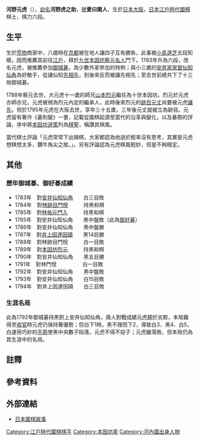 {{Infobox Go player
| image = 
| 全名 = 河野元虎
| 生於 = 1761年
| 出生地 = [[日本|日本]][[大阪市|大阪]]{{refTag|name=木石庵|{{Cite web|accessdate=2013-07-18|title=河野元虎|url=http://mignon.ddo.jp/assembly/mignon/go_kisi/meikan_genko.html|author=木石庵|date=2004-02-01|language=ja|deadurl=yes|archiveurl=https://web.archive.org/web/20051222224924/http://mignon.ddo.jp/assembly/mignon/go_kisi/meikan_genko.html|archivedate=2005-12-22}}}}
| 卒於 = 1795年10月8日
| 逝世地 = [[日本|日本]]大阪
| 國籍 = 日本
| 師從 = [[本因坊察元|本因坊察元]]、[[本因坊烈元|本因坊烈元]]
| 職業生涯 =
| 段位 = 六段{{noteTag|name=段|《坐隱談叢》寫為六段，日文維基、參考資料中的木石庵則寫為五段。}}
| 所屬 = [[本因坊家|本因坊家]]
}}
{{japanese|image=|caption=河野元虎|japanese=河野 元虎|kana=こうの もととら|romaji=Kōno Mototora}}

'''河野元虎'''（{{bd|1761年||1795年|10月8日|catIdx=H}}），[[幼名|幼名]]'''河野虎之助'''，[[號|號]]'''愛曰閑人'''，生於[[日本|日本]][[大阪市|大阪]]，[[日本|日本]][[江戶時代|江戶時代]][[圍棋|圍棋]]棋士，棋力六段{{noteTag|name=段}}{{refTag|name=坐隠談叢|{{Cite book|author=安藤豊次|title=坐隠談叢|publisher=關西圍碁會|location=日本|year=1910|oclc=672461984}}}}{{refTag|name=典|{{Cite web|url=http://kotobank.jp/word/%E6%B2%B3%E9%87%8E%E5%85%83%E8%99%8E|accessdate=2013-07-18|title=河野元虎|work=日本人名大辞典|publisher=[[講談社|講談社]]|year=2009|language=ja|archive-date=2013-08-26|archive-url=https://web.archive.org/web/20130826131500/http://kotobank.jp/word/%E6%B2%B3%E9%87%8E%E5%85%83%E8%99%8E|dead-url=no}}}}。

== 生平 ==
生於[[荒物|荒物]]商家中，八歲時在[[京都|京都]]被在地人讓四子互有勝負，此事被[[小島道芝|小島道芝]]五段知曉，因而推薦其前往[[江戶|江戶]]，拜於[[本因坊察元|九世本因坊察元]][[名人_(圍棋)|名人]]門下{{refTag|name=坐隠談叢}}{{refTag|name=圍棋史話|{{Cite book|author=沙濟琯|title=日本圍棋史話|publisher=世界文物出版社|location=中華民國|year=1983|oclc=815874686}}}}。1783年升為六段{{noteTag|name=段}}，改名元虎，被推薦參加[[御城碁|御城碁]]，為少數外家參加的特例；與小三歲的[[安井家|安井家]][[家督|家督]][[安井仙知仙角|仙知仙角]]為好敵手，從讓仙知[[先相先|先相先]]，到後來反而被讓先相先；至去世前總共下了十三局御城碁{{refTag|name=坐隠談叢}}{{refTag|name=木石庵}}。

1788年察元去世，大元虎十一歲的師兄[[本因坊烈元|山本烈元]]繼任為十世本因坊{{refTag|{{Cite web|url=http://mignon.ddo.jp/assembly/mignon/go_kisi/meikan_satugen.html|title=本因坊察元|accessdate=2013-07-18|date=2004-01-31|author=木石庵|language=ja|deadurl=yes|archiveurl=https://web.archive.org/web/20051222224241/http://mignon.ddo.jp/assembly/mignon/go_kisi/meikan_satugen.html|archivedate=2005-12-22}}}}。烈元於元虎亦師亦兄，元虎被視為烈元內定的繼承人{{refTag|name=木石庵}}{{refTag|name=典}}，此時後來烈元的[[跡目|跡目]][[本因坊元丈|元丈]]{{noteTag|此時[[姓名|姓名]]尚為宮重樂山。}}尚要被元虎[[讓先|讓先]]{{refTag|{{Cite web|url=http://mignon.ddo.jp/assembly/mignon/go_kisi/genko_genjo1794.html|accessdate=2013-07-18|title=河野元虎-宮重楽山|author=木石庵|language=ja}}{{dead link|date=2018年1月 |bot=InternetArchiveBot |fix-attempted=yes }}}}。但於1795年元虎在大阪去世，享年三十五歲，三年後元丈就被立為跡目{{refTag|name=坐隠談叢}}{{refTag|name=木石庵}}。元虎留有著作《碁則變》一書，記載從圍棋起源至當代的沿革與變化，以及碁勢的評論，序中將[[本因坊道策|本因坊道策]]列為[[棋聖|棋聖]]，稱讚其棋風{{refTag|name=坐隠談叢}}。

當代棋士{{link-ja|關山仙太夫|関山仙太夫}}評論「元虎常常下出損棋，大家都認為他過於輕率沒有思考，其實是元虎想棋想太多，鑽牛角尖之故。」{{refTag|name=鬼手|{{Cite book|author={{link-ja|上村邦夫|上村邦夫}}|title=鬼手|publisher=理藝|location=中華民國|date=2001年|ISBN=978-9576945007}}}}{{refTag|name=局|{{Cite web|url=http://mignon.ddo.jp/assembly/mignon/go_kisi/genko_senti1792.html|accessdate=2013-07-18|title=元虎の見損じ|author=木石庵|language=ja|deadurl=yes|archiveurl=https://web.archive.org/web/20041214095649/http://mignon.ddo.jp/assembly/mignon/go_kisi/genko_senti1792.html|archivedate=2004-12-14}}}}。另有評論認為元虎棋風輕妙，但是不夠穩定{{refTag|name=圍棋史話}}。

== 其他 ==
=== 歷年御城碁、御好碁成績 ===
*1783年　對[[安井仙知仙角|安井仙知仙角]]　　白三目敗
*1784年　對[[林門悅|林跡目門悅]]　　　持黑和棋
*1785年　對[[林祐元門入|林祐元門入]]　　　持黑和棋
*1785年　對安井仙知仙角　　黑中盤敗（此為[[御好碁|御好碁]]）
*1786年　對安井仙知仙角　　黑中盤勝
*1787年　對[[井上因達因碩|井上因達因碩]]　　黑14目勝
*1788年　對林跡目門悅　　　白一目敗
*1789年　對[[本因坊烈元|本因坊烈元]]　　　持黑和棋
*1790年　對安井仙知仙角　　黑五目勝
*1791年　對林門悅　　　　　白一目敗
*1792年　對安井仙知仙角　　黑中盤敗
*1793年　對安井仙知仙角　　白15目敗
*1794年　對井上因達因碩　　白三目敗
{{refTag|name=御城碁|{{Cite book|title=御城碁譜|author=[[瀨越憲作|瀨越憲作]]|publisher=御城碁譜頒布委員會|year=1951|oclc=35715201|language=ja}}}}

=== 生涯名局 ===

{{棋盤|=
     A B C D E F G H J K L M N O P Q R S T
 19 |  |  |  |  |  |  |  |  |  |  |  |  |  |  |  |  |  |  |  |= 19
 18 |  |  |  |  |  | w| w| b| b|  | b| b|  |  |  |  |  |  |  |= 18
 17 |  |  |  |  |  |  | b| w| b|  | b| w|  | b| b| b|  |  |  |= 17
 16 |  |  | w| w| w| w|  | w|  | b| b| w| w| w| b| w| b| b|  |= 16
 15 |  | w|  | b| b| w| b|  | w| b| w| b| w| b| b|  | w|  |  |= 15
 14 | w|  | w| b|  | b| w|  |  | w| w| b| b| w| b| b| w|  |  |= 14
 13 |  | w| b| b| b| w|  | w|  |  | w| b|  | w| b| w|  |  | b|= 13
 12 |  | b| b|  | b| w|  | w| b|  | w| b| b| w| w| w|  |  |  |= 12
 11 |  |  | b| w| w|  | w| b| b|  | w| w| b| b| b|  | w|  | b|= 11
 10 |  |  |  | b| w|  |  | w| b| x|  | w| w| w| b| b| w|  |  |= 10
  9 |  | b| b|  | w|  |  |  | b| b| b| w| b| b| w| b| w| w| b|= 9
  8 |  | b| w| w|  |  | w|  | b| w| w| w|  |  | w| w| w| b|  |= 8
  7 | b| b| b| w|  |  |  |b4|w3|  |  |  | b| b| w|  | b| b|  |= 7
  6 |  | b| w|  |  |w1|  |w5|  |  | b| b| b| w|  |  | w| w|  |= 6
  5 |  | w| w| w|  |  |  | b|  | b|  | b| w| w|  |  | w|  |  |= 5
  4 |  |  | b| w| b| b|  | b| w| x| b| w| b|  | w| x|  |  |  |= 4
  3 |  | w| w| w| w| b|  |  | b| b| w| w| b|  |  |  |  |  |  |= 3
  2 |  |b2| b| w| b| b|  |  |  |  | w| b| b| b| w|  |  |  |  |= 2
  1 |  |  |  | b|  |  |  |  |  |  |  | w| b| w| w|  |  |  |  |= 1
     A B C D E F G H J K L M N O P Q R S T|26}}
此為1792年御城碁持黑對上安井仙知仙角，兩人對戰成績元虎趨於劣勢，本局難得至[[收官|收官]]時元虎仍保持著優勢；但白下1時，黑不理而下2，導致白3、黑4、白5，白運用巧妙的[[手筋|手筋]]使黑中央數子陷落，元虎不得不投子；元虎雖落敗，但本局仍為其生涯中的名局{{refTag|name=鬼手}}{{refTag|name=局}}。

== 註釋 ==
{{Reflist|1|list={{noteFoot}}}}

== 參考資料 ==
{{Reflist|2|list={{refFoot}}}}

== 外部連結 ==
*[https://web.archive.org/web/20150418000611/http://www.flygo.net/history/jhistory/jhistory_index.html 日本圍棋故事]

[[Category:江戶時代圍棋棋手|Category:江戶時代圍棋棋手]]
[[Category:本因坊家|Category:本因坊家]]
[[Category:河內國出身人物|Category:河內國出身人物]]